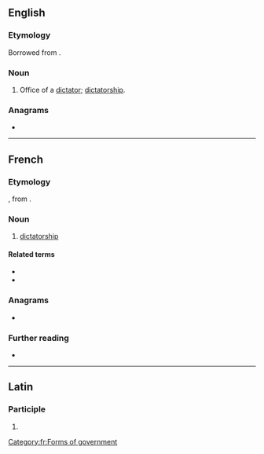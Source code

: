 ==English==

===Etymology===
Borrowed from {{bor|en|fr|dictature|notext=1}}.

===Noun===
{{en-noun}}

# {{lb|en|obsolete}} Office of a [[dictator]]; [[dictatorship]].
#: {{rfquotek|Francis Bacon}}

===Anagrams===
* {{anagrams|en|trucidate|urticated}}

----

==French==
{{wikipedia|lang=fr}}

===Etymology===
{{bor|fr|la|dictātūra}}, from {{m|la|dictō}}.

===Noun===
{{fr-noun|f}}

# [[dictatorship]]

====Related terms====
* {{l|fr|dicter}}
* {{l|fr|dictateur}}

===Anagrams===
* {{l|fr|dictateur}}

===Further reading===
* {{R:TLFi}}

[[Category:fr:Forms of government]]

----

==Latin==

===Participle===
{{la-part-form|dictātūre}}

# {{inflection of|dictātūrus||voc|m|s|lang=la}}